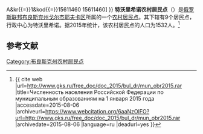 {{Infobox Settlement
| official_name = 特沃里希诺农村居民点
| native_name = Творишинское сельское поселение
| settlement_type = [[农村居民点|农村居民点]]
| subdivision_type = [[国家|国家]]
| subdivision_type1 = [[州_(俄罗斯)|州]]
| subdivision_type2 = [[区_(苏联)|区]]
| subdivision_name = {{RUS}}
| subdivision_name1 = [[布良斯克州|布良斯克州]]
| subdivision_name2 = [[戈尔杰耶夫卡区|戈尔杰耶夫卡区]]
| seat_type = 行政中心
| seat = 特沃里希诺
| population_as_of=2015
| population_footnotes = <ref name=stat />
| population_total = 1532
| coordinates_display = inline,title
| latd =  | latm =  | lats =  | latNS = N
| longd =  | longm =  | longs =  | longEW = E
| timezone = [[莫斯科时间|MSK]]
| utc_offset = +3
| blank_name = [[俄罗斯市政土地区划代码|OKTMO编码]]
| blank_info = [http://classif.spb.ru/classificators/view/tma.php?st{{=}}A&kr{{=}}1&kod{{=}}15611460 15611460]
}}
'''特沃里希诺农村居民点'''（{{lang-ru|Творишинское сельское поселение}}）是[[俄罗斯联邦|俄罗斯联邦]][[布良斯克州|布良斯克州]][[戈尔杰耶夫卡区|戈尔杰耶夫卡区]]所属的一个[[农村居民点|农村居民点]]。其下辖有9个居民点，行政中心为特沃里希诺。据2015年统计，该农村居民点的人口为1532人。<ref name=stat>{{ cite web |url=http://www.gks.ru/free_doc/doc_2015/bul_dr/mun_obr2015.rar |title=Численность населения Российской Федерации по муниципальным образованиям на 1 января 2015 года |accessdate=2015-08-06 |archiveurl=https://www.webcitation.org/6aaNzOlFO?url=http://www.gks.ru/free_doc/doc_2015/bul_dr/mun_obr2015.rar |archivedate=2015-08-06 |language=ru |deadurl=yes }}</ref>

== 参考文献 ==
{{reflist}}

{{Russia-stub}}

[[Category:布良斯克州农村居民点|Category:布良斯克州农村居民点]]